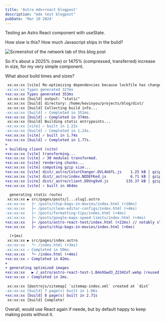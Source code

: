 ```yaml
---
title: 'Astro mdx+react blogpost'
description: "mdx test blogpost"
pubDate: 'Mar 10 2024'
---
```


Testing an Astro React component with useState.

<ColorChanger client:visible initialColor='#ffa500' />

How slow is this? How much Javascript ships in the build?

<Image loading='eager' src={img1} alt="Screenshot of the network tab of this blog post" />

So it's about a 2025% (raw) or 1475% (compressed, transferred) increase in size, for my very simple component.

What about build times and sizes?

```diff
 xx:xx:xx [vite] Re-optimizing dependencies because lockfile has changed
-xx:xx:xx Types generated 327ms
+xx:xx:xx Types generated 353ms
 xx:xx:xx [build] output: "static"
 xx:xx:xx [build] directory: /home/kevinyou/projects/blog/dist/
 xx:xx:xx [build] Collecting build info...
-xx:xx:xx [build] ✓ Completed in 351ms.
+xx:xx:xx [build] ✓ Completed in 374ms.
 xx:xx:xx [build] Building static entrypoints...
-xx:xx:xx [vite] ✓ built in 1.22s
-xx:xx:xx [build] ✓ Completed in 1.24s.
+xx:xx:xx [vite] ✓ built in 1.74s
+xx:xx:xx [build] ✓ Completed in 1.77s.
+
+ building client (vite)
+xx:xx:xx [vite] transforming...
+xx:xx:xx [vite] ✓ 30 modules transformed.
+xx:xx:xx [vite] rendering chunks...
+xx:xx:xx [vite] computing gzip size...
+xx:xx:xx [vite] dist/_astro/ColorChanger.DVL4k6fL.js    1.25 kB │ gzip:  0.78 kB
+xx:xx:xx [vite] dist/_astro/index.NEDEFKed.js           6.71 kB │ gzip:  2.67 kB
+xx:xx:xx [vite] dist/_astro/client.D9Vng9vH.js        135.37 kB │ gzip: 43.73 kB
+xx:xx:xx [vite] ✓ built in 464ms
 
  generating static routes
 xx:xx:xx ▶ src/pages/posts/[...slug].astro
-xx:xx:xx   ├─ /posts/chip-bags-in-movies/index.html (+10ms)
-xx:xx:xx   ├─ /posts/clean-editor-configs/index.html (+4ms)
-xx:xx:xx   ├─ /posts/formatting-tips/index.html (+4ms)
-xx:xx:xx   ├─ /posts/google-maps-speed-limits/index.html (+4ms)
+xx:xx:xx   ├─ /posts/astro-react-test/index.html (+22ms) // notably slower than other posts. other post changes is just noise
+xx:xx:xx   ├─ /posts/chip-bags-in-movies/index.html (+6ms)
 
  (+1ms)
 xx:xx:xx ▶ src/pages/index.astro
-xx:xx:xx   └─ /index.html (+3ms)
-xx:xx:xx ✓ Completed in 50ms.
+xx:xx:xx   └─ /index.html (+4ms)
+xx:xx:xx ✓ Completed in 82ms.
+
+ generating optimized images
+xx:xx:xx   ▶ /_astro/astro-react-test-1.B4oXGwd3_Z234IoT.webp (reused cache entry) (+0ms) (1/1)
+xx:xx:xx ✓ Completed in 2ms.
 
 xx:xx:xx [@astrojs/sitemap] `sitemap-index.xml` created at `dist`
-xx:xx:xx [build] 7 page(s) built in 1.66s
+xx:xx:xx [build] 8 page(s) built in 2.71s
 xx:xx:xx [build] Complete!
```

Overall, would use React again if neede, but by default happy to keep making posts without it.
